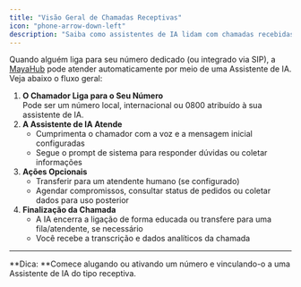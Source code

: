 ```yaml
---
title: "Visão Geral de Chamadas Receptivas"
icon: "phone-arrow-down-left"
description: "Saiba como assistentes de IA lidam com chamadas recebidas — desde o atendimento até a finalização e análise"
---
```


Quando alguém liga para seu número dedicado (ou integrado via SIP), a [MayaHub](http://mayahub.online) pode atender automaticamente por meio de uma Assistente de IA. Veja abaixo o fluxo geral:

1. **O Chamador Liga para o Seu Número** \
   Pode ser um número local, internacional ou 0800 atribuído à sua assistente de IA.
2. **A Assistente de IA Atende**
   - Cumprimenta o chamador com a voz e a mensagem inicial configuradas
   - Segue o prompt de sistema para responder dúvidas ou coletar informações
3. **Ações Opcionais**
   - Transferir para um atendente humano (se configurado)
   - Agendar compromissos, consultar status de pedidos ou coletar dados para uso posterior
4. **Finalização da Chamada**
   - A IA encerra a ligação de forma educada ou transfere para uma fila/atendente, se necessário
   - Você recebe a transcrição e dados analíticos da chamada

---

\*\*Dica: \*\*Comece alugando ou ativando um número e vinculando-o a uma Assistente de IA do tipo receptiva.
